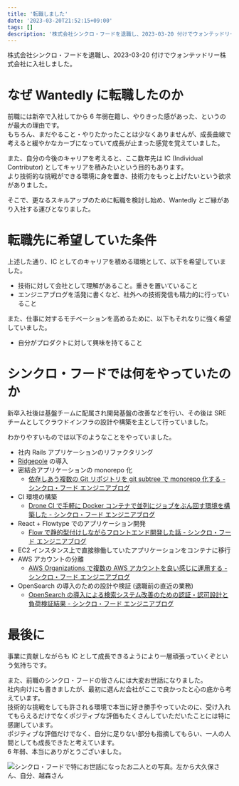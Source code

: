 ```yaml
---
title: '転職しました'
date: '2023-03-20T21:52:15+09:00'
tags: []
description: '株式会社シンクロ・フードを退職し、2023-03-20 付けでウォンテッドリー株式会社に入社しました。なぜ Wantedly に転職したのか 前職には新卒で入社してから 6 年弱在籍し、やりきった感が…'
---
```


株式会社シンクロ・フードを退職し、2023-03-20 付けでウォンテッドリー株式会社に入社しました。

# なぜ Wantedly に転職したのか

前職には新卒で入社してから 6 年弱在籍し、やりきった感があった、というのが最大の理由です。  
もちろん、まだやること・やりたかったことは少なくありませんが、成長曲線で考えると緩やかなカーブになっていて成長が止まった感覚を覚えていました。

また、自分の今後のキャリアを考えると、ここ数年先は IC (Individual Contributor) としてキャリアを積みたいという目的もあります。  
より技術的な挑戦ができる環境に身を置き、技術力をもっと上げたいという欲求がありました。

そこで、更なるスキルアップのために転職を検討し始め、Wantedly とご縁があり入社する運びとなりました。

# 転職先に希望していた条件

上述した通り、IC としてのキャリアを積める環境として、以下を希望していました。

- 技術に対して会社として理解があること。重きを置いていること
- エンジニアブログを活発に書くなど、社外への技術発信も精力的に行っていること

また、仕事に対するモチベーションを高めるために、以下もそれなりに強く希望していました。

- 自分がプロダクトに対して興味を持てること

# シンクロ・フードでは何をやっていたのか

新卒入社後は基盤チームに配属され開発基盤の改善などを行い、その後は SRE チームとしてクラウドインフラの設計や構築を主として行っていました。

わかりやすいものでは以下のようなことをやっていました。

- 社内 Rails アプリケーションのリファクタリング
- [Ridgepole](https://github.com/ridgepole/ridgepole) の導入
- 密結合アプリケーションの monorepo 化
  - [依存しあう複数の Git リポジトリを git subtree で monorepo 化する - シンクロ・フード エンジニアブログ](https://tech.synchro-food.co.jp/entry/2018/03/30/115514)
- CI 環境の構築
  - [Drone CI で手軽に Docker コンテナで並列にジョブをぶん回す環境を構築した - シンクロ・フード エンジニアブログ](https://tech.synchro-food.co.jp/entry/2018/09/18/184426)
- React + Flowtype でのアプリケーション開発
  - [Flow で静的型付けしながらフロントエンド開発した話 - シンクロ・フード エンジニアブログ](https://tech.synchro-food.co.jp/entry/2018/03/20/214958)
- EC2 インスタンス上で直接稼働していたアプリケーションをコンテナに移行
- AWS アカウントの分離
  - [AWS Organizations で複数の AWS アカウントを良い感じに運用する - シンクロ・フード エンジニアブログ](https://tech.synchro-food.co.jp/entry/2019/12/09/190000)
- OpenSearch の導入のための設計や検証 (退職前の直近の業務)
  - [OpenSearch の導入による検索システム改善のための認証・認可設計と負荷検証結果 - シンクロ・フード エンジニアブログ](https://tech.synchro-food.co.jp/entry/2023/03/08/183000)

# 最後に

事業に貢献しながらも IC として成長できるようにより一層頑張っていくぞという気持ちです。

また、前職のシンクロ・フードの皆さんには大変お世話になりました。  
社内向けにも書きましたが、最初に選んだ会社がここで良かったと心の底から考えています。  
技術的な挑戦をしても許される環境で本当に好き勝手やっていたのに、受け入れてもらえるだけでなくポジティブな評価もたくさんしていただいたことには特に感謝しています。  
ポジティブな評価だけでなく、自分に足りない部分も指摘してもらい、一人の人間としても成長できたと考えています。  
6 年弱、本当にありがとうございました。

![シンクロ・フードで特にお世話になったお二人との写真。左から大久保さん、自分、越森さん](https://assets.fohte.net/images/bye-N0RgmRh3YgdDLPrc6IYDy0A.jpg?w=1000&h=760)
